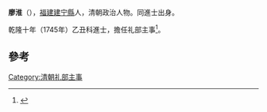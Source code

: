 '''廖淮'''（{{bd|?||?|}}），[[福建|福建]][[建宁縣|建宁縣]]人，清朝政治人物。同進士出身。

乾隆十年（1745年）乙丑科進士，擔任礼部主事<ref>{{cite news|title=福建三明市志-第一节　历代进士(已知)名表|author=福建省地方志编纂委员会|url=http://www.fjsq.gov.cn/showtext.asp?ToBook=3147&index=3580|accessdate=2013-08-31|newspaper=福建省地方志编纂委员会|archive-url=https://web.archive.org/web/20131002173013/http://www.fjsq.gov.cn/showtext.asp?ToBook=3147&index=3580|archive-date=2013-10-02|dead-url=yes}}</ref>。

==參考==
{{reflist}}
{{清朝人物小作品}}
{{乾隆十年乙丑科殿試金榜}}
{{DEFAULTSORT:Liao廖}}
[[Category:清朝礼部主事|Category:清朝礼部主事]]